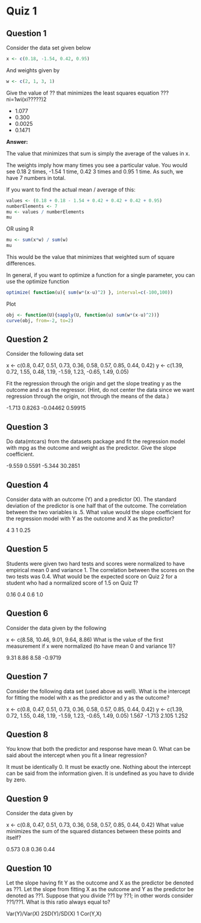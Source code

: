 # Quiz 1

## Question 1

Consider the data set given below

```r
x <- c(0.18, -1.54, 0.42, 0.95)
```

And weights given by

```r
w <- c(2, 1, 3, 1)
```

Give the value of ?? that minimizes the least squares equation ???ni=1wi(xi?????)2

* 1.077
* 0.300
* 0.0025
* 0.1471

**Answer:**

The value that minimizes that sum is simply the average of the values in x.

The weights imply how many times you see a particular value.  You would see 0.18 2 times, -1.54 1 time, 0.42 3 times and 0.95 1 time. As such, we have 7 numbers in total.

If you want to find the actual mean / average of this:

```r
values <- (0.18 + 0.18 - 1.54 + 0.42 + 0.42 + 0.42 + 0.95)
numberElements <- 7
mu <- values / numberElements
mu
```

OR using R

```r
mu <- sum(x*w) / sum(w)
mu
```

This would be the value that minimizes that weighted sum of square differences.

In general, if you want to optimize a function for a single parameter, you can use the optimize function

```r
optimize( function(u){ sum(w*(x-u)^2) }, interval=c(-100,100))
```

Plot

```r
obj <- function(U){sapply(U, function(u) sum(w*(x-u)^2))}
curve(obj, from=-2, to=2)
```

## Question 2

Consider the following data set

x <- c(0.8, 0.47, 0.51, 0.73, 0.36, 0.58, 0.57, 0.85, 0.44, 0.42)
y <- c(1.39, 0.72, 1.55, 0.48, 1.19, -1.59, 1.23, -0.65, 1.49, 0.05)

Fit the regression through the origin and get the slope treating y as the outcome and x as the regressor. (Hint, do not center the data since we want regression through the origin, not through the means of the data.)

-1.713
0.8263
-0.04462
0.59915

## Question 3

Do data(mtcars) from the datasets package and fit the regression model with mpg as the outcome and weight as the predictor. Give the slope coefficient.

-9.559
0.5591
-5.344
30.2851

## Question 4

Consider data with an outcome (Y) and a predictor (X). The standard deviation of the predictor is one half that of the outcome. The correlation between the two variables is .5. What value would the slope coefficient for the regression model with Y as the outcome and X as the predictor?

4
3
1
0.25

## Question 5

Students were given two hard tests and scores were normalized to have empirical mean 0 and variance 1. The correlation between the scores on the two tests was 0.4. What would be the expected score on Quiz 2 for a student who had a normalized score of 1.5 on Quiz 1?

0.16
0.4
0.6
1.0

## Question 6

Consider the data given by the following

x <- c(8.58, 10.46, 9.01, 9.64, 8.86)
What is the value of the first measurement if x were normalized (to have mean 0 and variance 1)?

9.31
8.86
8.58
-0.9719

## Question 7

Consider the following data set (used above as well). What is the intercept for fitting the model with x as the predictor and y as the outcome?

x <- c(0.8, 0.47, 0.51, 0.73, 0.36, 0.58, 0.57, 0.85, 0.44, 0.42)
y <- c(1.39, 0.72, 1.55, 0.48, 1.19, -1.59, 1.23, -0.65, 1.49, 0.05)
1.567
-1.713
2.105
1.252

## Question 8

You know that both the predictor and response have mean 0. What can be said about the intercept when you fit a linear regression?

It must be identically 0.
It must be exactly one.
Nothing about the intercept can be said from the information given.
It is undefined as you have to divide by zero.

## Question 9

Consider the data given by

x <- c(0.8, 0.47, 0.51, 0.73, 0.36, 0.58, 0.57, 0.85, 0.44, 0.42)
What value minimizes the sum of the squared distances between these points and itself?

0.573
0.8
0.36
0.44

## Question 10

Let the slope having fit Y as the outcome and X as the predictor be denoted as ??1. Let the slope from fitting X as the outcome and Y as the predictor be denoted as ??1. Suppose that you divide ??1 by ??1; in other words consider ??1/??1. What is this ratio always equal to?

Var(Y)/Var(X)
2SD(Y)/SD(X)
1
Cor(Y,X)
